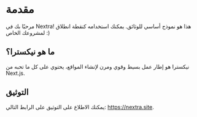 # مقدمة

مرحبًا بك في Nextra! هذا هو نموذج أساسي للوثائق. يمكنك استخدامه كنقطة انطلاق لمشروعك الخاص :)

## ما هو نيكسترا؟

نيكسترا هو إطار عمل بسيط وقوي ومرن لإنشاء المواقع، يحتوي على كل ما تحبه من Next.js.

## التوثيق

يمكنك الاطلاع على التوثيق على الرابط التالي: https://nextra.site.
